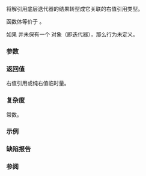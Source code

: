 {{title|iter_move&lt;small&gt;(std::common_iterator)&lt;/small&gt;}}
{{cpp/iterator/common_iterator/navbar}}
{{ddcl|since=c++20|
friend constexpr decltype(auto) iter_move( const std::common_iterator&amp; i )
    noexcept(noexcept(ranges::iter_move(std::declval&lt;const I&amp;&gt;()))
        requires std::input_iterator&lt;I&gt;;
}}

将解引用底层迭代器的结果转型成它关联的右值引用类型。

函数体等价于 {{c|return std::ranges​::​iter_move(std::get&lt;I&gt;(i.var));}}。

{{cpp/hidden friend|{{c/core|std::common_iterator&lt;I, S&gt;}}}}

如果 {{c|i.var}} 并未保有一个 {{tt|I}} 对象（即迭代器），那么行为未定义。

===参数===
{{par begin}}
{{par|i|作为源的迭代器适配器}}
{{par end}}

===返回值===
右值引用或纯右值临时量。

===复杂度===
常数。

===示例===
{{example|code=
#include &lt;iomanip&gt;
#include &lt;iostream&gt;
#include &lt;iterator&gt;
#include &lt;string&gt;
#include &lt;vector&gt;

void print(auto const&amp; rem, auto const&amp; v)
{
    std::cout &lt;&lt; rem &lt;&lt; '[' &lt;&lt; size(v) &lt;&lt; "] { ";
    for (int o{}; auto const&amp; s : v)
        std::cout &lt;&lt; (o++ ? ", " : "") &lt;&lt; std::quoted(s);
    std::cout &lt;&lt; " }\n";
}

int main()
{
    std::vector&lt;std::string&gt; p{"Andromeda", "Cassiopeia", "Phoenix"}, q;
    print("p", p);
    print("q", q);
    
    using CTI = std::counted_iterator&lt;std::vector&lt;std::string&gt;::iterator&gt;;
    using CI = std::common_iterator&lt;CTI, std::default_sentinel_t&gt;;
    CI last{std::default_sentinel};
    
    for (CI first{&lt;!----&gt;{p.begin(), 2}&lt;!----&gt;}; first != last; ++first)
        q.emplace_back(/* ADL */ iter_move(first));
    
    print("p", p);
    print("q", q);
}
|p=true
|output=
p[3] { "Andromeda", "Cassiopeia", "Phoenix" }
q[0] {  }
p[3] { "", "", "Phoenix" }
q[2] { "Andromeda", "Cassiopeia" }
}}

===缺陷报告===
{{dr list begin}}
{{dr list item|wg=lwg|dr=3953|std=C++20|before=返回类型是 {{c/core|std::iter_rvalue_reference_t&lt;I&gt;}}|after=改为 {{c/core|decltype(auto)}}}}
{{dr list end}}

===参阅===
{{dsc begin}}
{{dsc inc|cpp/iterator/ranges/dsc iter_move}}
{{dsc inc|cpp/iterator/adaptor/dsc iter_move|counted_iterator}}
{{dsc inc|cpp/utility/dsc move}}
{{dsc inc|cpp/utility/dsc move_if_noexcept}}
{{dsc inc|cpp/utility/dsc forward}}
{{dsc inc|cpp/algorithm/ranges/dsc move}}
{{dsc inc|cpp/algorithm/ranges/dsc move_backward}}
{{dsc end}}

{{langlinks|de|en|es|fr|it|ja|pt|ru}}